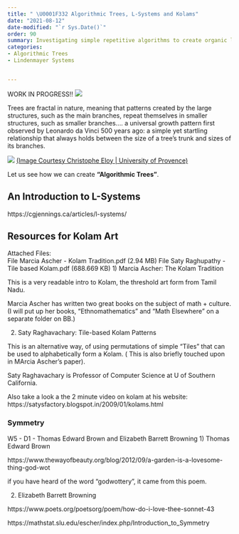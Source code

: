 ```yaml
---
title: " \U0001F332 Algorithmic Trees, L-Systems and Kolams"
date: "2021-08-12"
date-modified: "`r Sys.Date()`"
order: 90
summary: Investigating simple repetitive algorithms to create organic looking structures
categories:
- Algorithmic Trees
- Lindenmayer Systems


---
```


WORK IN PROGRESS!! ![](featured.jpg)

Trees are fractal in nature, meaning that patterns created by the large
structures, such as the main branches, repeat themselves in smaller
structures, such as smaller branches.... a universal growth pattern
first observed by Leonardo da Vinci 500 years ago: a simple yet
startling relationship that always holds between the size of a tree's
trunk and sizes of its branches.

![](https://www.birdsoutsidemywindow.org/wp-content/uploads/2018/11/diagram_da_vinci_rule_of_trees_christophermalloy_insidescience-600x291.jpg)
[(Image Courtesy Christophe Eloy \| University of
Provence)](https://www.insidescience.org/news/uncovering-da-vincis-rule-trees)

Let us see how we can create **"Algorithmic Trees"**.

## An Introduction to L-Systems

https://cgjennings.ca/articles/l-systems/

## Resources for Kolam Art

Attached Files:\
File Marcia Ascher - Kolam Tradition.pdf (2.94 MB) File Saty
Raghupathy - Tile based Kolam.pdf (688.669 KB) 1) Marcia Ascher: The
Kolam Tradition

This is a very readable intro to Kolam, the threshold art form from
Tamil Nadu.

Marcia Ascher has written two great books on the subject of math +
culture. (I will put up her books, "Ethnomathematics" and "Math
Elsewhere" on a separate folder on BB.)

2)  Saty Raghavachary: Tile-based Kolam Patterns

This is an alternative way, of using permutations of simple "Tiles" that
can be used to alphabetically form a Kolam. ( This is also briefly
touched upon in MArcia Ascher's paper).

Saty Raghavachary is Professor of Computer Science at U of Southern
California.

Also take a look a the 2 minute video on kolam at his website:
https://satysfactory.blogspot.in/2009/01/kolams.html

### Symmetry

W5 - D1 - Thomas Edward Brown and Elizabeth Barrett Browning 1) Thomas
Edward Brown

https://www.thewayofbeauty.org/blog/2012/09/a-garden-is-a-lovesome-thing-god-wot

if you have heard of the word "godwottery", it came from this poem.

2)  Elizabeth Barrett Browning

https://www.poets.org/poetsorg/poem/how-do-i-love-thee-sonnet-43

https://mathstat.slu.edu/escher/index.php/Introduction_to_Symmetry

